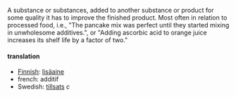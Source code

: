 A substance or substances, added to another substance or product for some quality it has to improve the finished product. Most often in relation to processed food, i.e., "The pancake mix was perfect until they started mixing in unwholesome additives.", or "Adding ascorbic acid to orange juice increases its shelf life by a factor of two."

====translation ====
* [[Finnish]]: [[lisäaine]]
* french: additif
* Swedish: [[tillsats]] ''c''